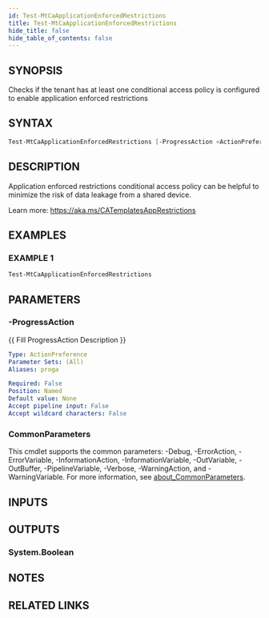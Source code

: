 ```yaml
---
id: Test-MtCaApplicationEnforcedRestrictions
title: Test-MtCaApplicationEnforcedRestrictions
hide_title: false
hide_table_of_contents: false
---
```


## SYNOPSIS

Checks if the tenant has at least one conditional access policy is configured to enable application enforced restrictions

## SYNTAX

```powershell
Test-MtCaApplicationEnforcedRestrictions [-ProgressAction <ActionPreference>] [<CommonParameters>]
```

## DESCRIPTION

Application enforced restrictions conditional access policy can be helpful to minimize the risk of data leakage from a shared device.

Learn more:
https://aka.ms/CATemplatesAppRestrictions

## EXAMPLES

### EXAMPLE 1

```powershell
Test-MtCaApplicationEnforcedRestrictions
```

## PARAMETERS

### -ProgressAction

\{\{ Fill ProgressAction Description \}\}

```yaml
Type: ActionPreference
Parameter Sets: (All)
Aliases: proga

Required: False
Position: Named
Default value: None
Accept pipeline input: False
Accept wildcard characters: False
```

### CommonParameters

This cmdlet supports the common parameters: -Debug, -ErrorAction, -ErrorVariable, -InformationAction, -InformationVariable, -OutVariable, -OutBuffer, -PipelineVariable, -Verbose, -WarningAction, and -WarningVariable. For more information, see [about_CommonParameters](http://go.microsoft.com/fwlink/?LinkID=113216).

## INPUTS

## OUTPUTS

### System.Boolean

## NOTES

## RELATED LINKS
